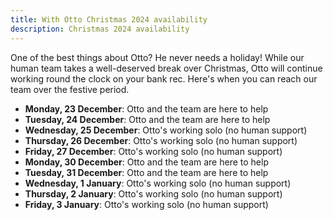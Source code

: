```yaml
---
title: With Otto Christmas 2024 availability
description: Christmas 2024 availability
---
```



<Aside>
    One of the best things about Otto? He never needs a holiday! While our human team takes a well-deserved break over
    Christmas, Otto will continue working round the clock on your bank rec. Here's when you can reach our team
    over the festive period.
</Aside>

- **Monday, 23 December**: Otto and the team are here to help
- **Tuesday, 24 December**: Otto and the team are here to help
- **Wednesday, 25 December**: Otto's working solo (no human support)
- **Thursday, 26 December**: Otto's working solo (no human support)
- **Friday, 27 December**: Otto's working solo (no human support)
- **Monday, 30 December**: Otto and the team are here to help
- **Tuesday, 31 December**: Otto and the team are here to help
- **Wednesday, 1 January**: Otto's working solo (no human support)
- **Thursday, 2 January**: Otto's working solo (no human support)
- **Friday, 3 January**: Otto's working solo (no human support)

